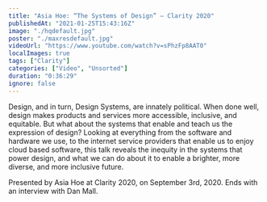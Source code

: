 ```yaml
---
title: "Asia Hoe: “The Systems of Design” — Clarity 2020"
publishedAt: "2021-01-25T15:43:16Z"
image: "./hqdefault.jpg"
poster: "./maxresdefault.jpg"
videoUrl: "https://www.youtube.com/watch?v=sPhzFp8AAT0"
localImages: true
tags: ["Clarity"]
categories: ["Video", "Unsorted"]
duration: "0:36:29"
ignore: false
---
```


Design, and in turn, Design Systems, are innately political. When done well, design makes products and services more accessible, inclusive, and equitable. But what about the systems that enable and teach us the expression of design? Looking at everything from the software and hardware we use, to the internet service providers that enable us to enjoy cloud based software, this talk reveals the inequity in the systems that power design, and what we can do about it to enable a brighter, more diverse, and more inclusive future.

Presented by Asia Hoe at Clarity 2020, on September 3rd, 2020. Ends with an interview with Dan Mall.
